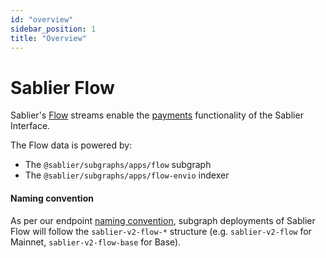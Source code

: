 ```yaml
---
id: "overview"
sidebar_position: 1
title: "Overview"
---
```



# Sablier Flow

Sablier's [Flow](/concepts/flow/overview) streams enable the [payments](/apps/features/payments) functionality of the
Sablier Interface.

The Flow data is powered by:

- The `@sablier/subgraphs/apps/flow` subgraph
- The `@sablier/subgraphs/apps/flow-envio` indexer

<LinkPreview
  href="https://github.com/sablier-labs/subgraphs"
  icon="github"
  subtitle="@sablier-labs/subgraphs"
  title="Sablier Subgraphs"
/>

#### Naming convention

As per our endpoint [naming convention](/api/overview#endpoints--slugs), subgraph deployments of Sablier Flow will
follow the `sablier-v2-flow-*` structure (e.g. `sablier-v2-flow` for Mainnet, `sablier-v2-flow-base` for Base).
